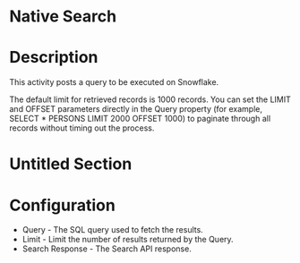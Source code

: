 ﻿# Native Search

# Description

This activity posts a query to be executed on Snowflake.

The default limit for retrieved records is 1000 records.
                    You can set the LIMIT and OFFSET parameters directly in the Query
                    property (for example, SELECT * PERSONS LIMIT 2000 OFFSET 1000)
                    to paginate through all records without timing out the process.

# Untitled Section

# Configuration

* Query - The SQL query used to fetch the results.
* Limit - Limit the number of results returned by the Query.
* Search Response - The Search API response.
